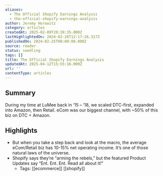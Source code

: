 ```yaml
---
aliases:
  - The Official Shopify Earnings Analysis
  - the-official-shopify-earnings-analysis
author: Jeremy Horowitz
category: articles
createdAt: 2025-02-09T20:38:35.000Z
lastHighlightedOn: 2024-02-26T12:17:26.317Z
publishedOn: 2024-02-25T00:00:00.000Z
source: reader
status: seedling
tags: []
title: The Official Shopify Earnings Analysis
updatedAt: 2025-04-12T15:55:16.000Z
url: ''
contentType: articles
---
```

## Summary

During my time at LuMee back in ‘15 – ‘18, we scaled DTC-first, expanded into Amazon, then Retail. eCom was our biggest channel, with ~50% of this biz on DTC + Amazon.

## Highlights

- But when you take a step back and look at the macro, the average eCom/Retail biz has 10-15% net operating income. It’s one of those natural laws of the universe.
- Shopify says they’re “arming the rebels,” but the featured Product Updates say “Ent. Ent. Ent. Read all about it!”
    - Tags: [[ecommerce]] [[shopify]]
